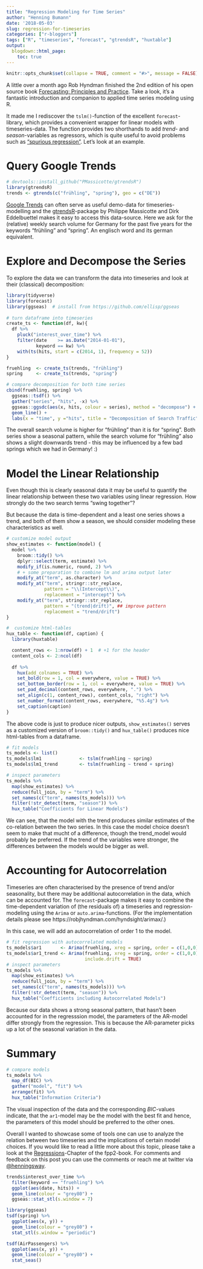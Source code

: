```yaml
---
title: "Regression Modeling for Time Series"
author: "Henning Bumann"
date: '2018-05-03'
slug: regression-for-timeseries
categories: ["r-bloggers"]
tags: ["R", "timeseries", "forecast", "gtrendsR", "huxtable"]
output:
  blogdown::html_page:
    toc: true
---
```


```r
knitr::opts_chunk$set(collapse = TRUE, comment = "#>", message = FALSE)
```

A little over a month ago Rob Hyndman finished the 2nd edition of his open source book [Forecasting: Principles and Practice](https://www.otexts.org/fpp2/). Take a look, it's a fantastic introduction and companion to applied time series modeling using R.

It made me I rediscover the `tslm()`-function of the excellent `forecast`-library, which provides a convenient wrapper for linear models with timeseries-data. The function provides two shorthands to add *trend*- and *season*-variables as regressors, which is quite useful to avoid problems such as ["spurious regression"](https://www.otexts.org/fpp2/causality.html). Let's look at an example.

# Query Google Trends
```r
# devtools::install_github("PMassicotte/gtrendsR")
library(gtrendsR)
trends <- gtrends(c("frühling", "spring"), geo = c("DE"))
```

<!-- ```{r, eval=TRUE} -->
<!-- # saveRDS(trends, "trends.Rdata") -->
<!-- trends <- readRDS(here::here("trends.Rdata")) -->
<!-- ``` -->

[Google Trends](https://trends.google.com/) can often serve as useful demo-data for timeseries-modelling and the [gtrendsR](https://github.com/PMassicotte/gtrendsR)-package by Philippe Massicotte and Dirk Eddelbuettel makes it easy to access this data-source. Here we ask for the (relative) weekly search volume for Germany for the past five years for the keywords "frühling" and "spring". An englisch word and its german equivalent.

# Explore and Decompose the Series
To explore the data we can transform the data into timeseries and look at their (classical) decomposition:

```r
library(tidyverse)
library(forecast)
library(ggseas)  # install from https://github.com/ellisp/ggseas
 
# turn dataframe into timeseries
create_ts <- function(df, kw){
  df %>% 
    pluck("interest_over_time") %>% 
    filter(date    >= as.Date("2014-01-01"),
           keyword == kw) %>% 
    with(ts(hits, start = c(2014, 1), frequency = 52))
}

fruehling  <- create_ts(trends, "frühling")
spring     <- create_ts(trends, "spring")

# compare decomposition for both time series
cbind(fruehling, spring) %>% 
  ggseas::tsdf() %>% 
  gather("series", "hits", -x) %>% 
  ggseas::ggsdc(aes(x, hits, colour = series), method = "decompose") +
  geom_line() +
  labs(x = "time", y ="hits", title = "Decomposition of Search Traffic")
```

The overall search volume is higher for "frühling" than it is for "spring". Both series show a seasonal pattern, while the search volume for "frühling" also shows a slight downwards trend - this may be influenced by a few bad springs which we had in Germany! :)

# Model the Linear Relationship
Even though this is clearly seasonal data it may be useful to quantify the linear relationship between these two variables using linear regression. How strongly do the two search terms "swing together"?

But because the data is time-dependent and a least one series shows a trend, and both of them show a season, we should consider modeling these characteristics as well.

```r
# customize model output
show_estimates <- function(model) {
  model %>%
    broom::tidy() %>% 
    dplyr::select(term, estimate) %>%
    modify_if(is.numeric, round, 2) %>% 
    # + some preparation to combine lm and arima output later
    modify_at("term", as.character) %>% 
    modify_at("term", stringr::str_replace,
              pattern = "\\(Intercept\\)",
              replacement = "intercept") %>% 
    modify_at("term", stringr::str_replace,
              pattern = "(trend|drift)", ## improve pattern
              replacement = "trend/drift")
}

#  customize html-tables
hux_table <- function(df, caption) {
  library(huxtable)

  content_rows <- 1:nrow(df) + 1  # +1 for the header
  content_cols <- 2:ncol(df)
  
  df %>% 
    hux(add_colnames = TRUE) %>% 
    set_bold(row = 1, col = everywhere, value = TRUE) %>%
    set_bottom_border(row = 1, col = everywhere, value = TRUE) %>%
    set_pad_decimal(content_rows, everywhere, ".") %>%
    set_align(c(1, content_rows), content_cols, "right") %>% 
    set_number_format(content_rows, everywhere, "%5.4g") %>% 
    set_caption(caption)
}
```

The above code is just to produce nicer outputs, `show_estimates()` serves as a customized version of `broom::tidy()` and `hux_table()` produces nice html-tables from a dataframe.

```r
# fit models
ts_models <- list()
ts_models$lm1              <- tslm(fruehling ~ spring)
ts_models$lm1_trend        <- tslm(fruehling ~ trend + spring)

# inspect parameters
ts_models %>% 
  map(show_estimates) %>% 
  reduce(full_join, by = "term") %>% 
  set_names(c("term", names(ts_models))) %>% 
  filter(!str_detect(term, "season")) %>% 
  hux_table("Coefficients for Linear Models")
```

We can see, that the model with the trend produces similar estimates of the co-relation between the two series. In this case the model choice doesn't seem to make that mucht of a difference, though the trend_model would probably be preferred. If the trend of the variables were stronger, the differences between the models would be bigger as well. 

# Accounting for Autocorrelation
Timeseries are often characterised by the presence of trend and/or seasonality, but there may be additional autocorrelation in the data, which can be accounted for. The `forecast`-package makes it easy to combine the time-dependent variation of (the residuals of) a timeseries and regression-modeling using the `Arima` or `auto.arima`-functions. (For the implementation details please see https://robjhyndman.com/hyndsight/arimax/.)

In this case, we will add an autocorrelation of order 1 to the model.

```r
# fit regression with autocorrelated models
ts_models$ar1       <- Arima(fruehling, xreg = spring, order = c(1,0,0))
ts_models$ar1_trend <- Arima(fruehling, xreg = spring, order = c(1,0,0),
                             include.drift = TRUE)
# inspect parameters
ts_models %>% 
  map(show_estimates) %>% 
  reduce(full_join, by = "term") %>% 
  set_names(c("term", names(ts_models))) %>% 
  filter(!str_detect(term, "season")) %>% 
  hux_table("Coefficients including Autocorrelated Models")
```

Because our data shows a strong seasonal pattern, that hasn't been accounted for in the regresssion model, the parameters of the AR-model differ strongly from the regression. This is because the AR-parameter picks up a lot of the seasonal variation in the data.

# Summary
```r
# compare models
ts_models %>% 
  map_df(BIC) %>% 
  gather("model", "fit") %>% 
  arrange(fit) %>% 
  hux_table("Information Criteria")
```

The visual inspection of the data and the corresponding *BIC*-values indicate, that the `ar1`-model may be the model with the best fit and hence, the parameters of this model should be preferred to the other ones.

Overall I wanted to showcase some of tools one can use to analyze the relation between two timeseries and the implications of certain model choices. If you would like to read a little more about this topic, please take a look at the [Regressions](https://www.otexts.org/fpp2/regression.htm)-Chapter of the fpp2-book. For comments and feedback on this post you can use the comments or reach me at twitter via [\@henningsway](https://twitter.com/henningsway).

<!-- ## not included: ggseas-adoption -->
```r
trends$interest_over_time %>% 
  filter(keyword == "fruehling") %>% 
  ggplot(aes(date, hits)) +
  geom_line(colour = "grey80") +
  ggseas::stat_stl(s.window = 7)

library(ggseas)
tsdf(spring) %>% 
  ggplot(aes(x, y)) +
  geom_line(colour = "grey80") +
  stat_stl(s.window = "periodic")

tsdf(AirPassengers) %>% 
  ggplot(aes(x, y)) +
  geom_line(colour = "grey80") +
  stat_seas()
```